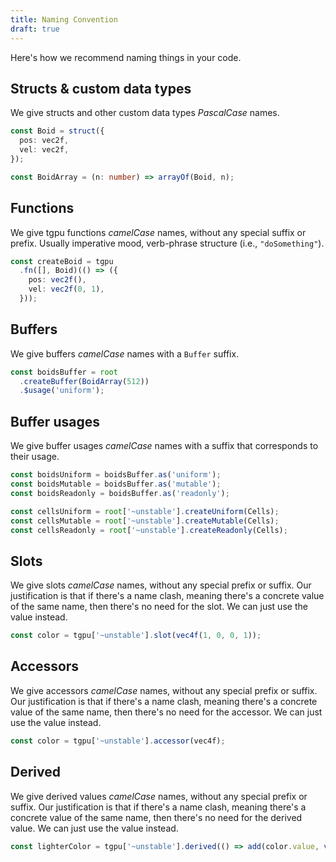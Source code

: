 ```yaml
---
title: Naming Convention
draft: true
---
```


Here's how we recommend naming things in your code.

## Structs & custom data types

We give structs and other custom data types *PascalCase* names.

```ts
const Boid = struct({
  pos: vec2f,
  vel: vec2f,
});

const BoidArray = (n: number) => arrayOf(Boid, n);
```


## Functions

We give tgpu functions *camelCase* names, without any special suffix or prefix. Usually imperative mood, verb-phrase structure (i.e., `"doSomething"`).

```ts
const createBoid = tgpu
  .fn([], Boid)(() => ({
    pos: vec2f(),
    vel: vec2f(0, 1),
  }));
```

## Buffers

We give buffers *camelCase* names with a `Buffer` suffix.

```ts
const boidsBuffer = root
  .createBuffer(BoidArray(512))
  .$usage('uniform');
```

## Buffer usages

We give buffer usages *camelCase* names with a suffix that corresponds to their usage.

```ts
const boidsUniform = boidsBuffer.as('uniform');
const boidsMutable = boidsBuffer.as('mutable');
const boidsReadonly = boidsBuffer.as('readonly');

const cellsUniform = root['~unstable'].createUniform(Cells);
const cellsMutable = root['~unstable'].createMutable(Cells);
const cellsReadonly = root['~unstable'].createReadonly(Cells);
```

## Slots

We give slots *camelCase* names, without any special prefix or suffix. Our justification is
that if there's a name clash, meaning there's a concrete value of the same name, then there's
no need for the slot. We can just use the value instead.

```ts
const color = tgpu['~unstable'].slot(vec4f(1, 0, 0, 1));
```

## Accessors

We give accessors *camelCase* names, without any special prefix or suffix. Our justification is
that if there's a name clash, meaning there's a concrete value of the same name, then there's
no need for the accessor. We can just use the value instead.

```ts
const color = tgpu['~unstable'].accessor(vec4f);
```

## Derived

We give derived values *camelCase* names, without any special prefix or suffix. Our justification is
that if there's a name clash, meaning there's a concrete value of the same name, then there's
no need for the derived value. We can just use the value instead.

```ts
const lighterColor = tgpu['~unstable'].derived(() => add(color.value, vec4f(0.2, 0.2, 0.2, 0)));
```
